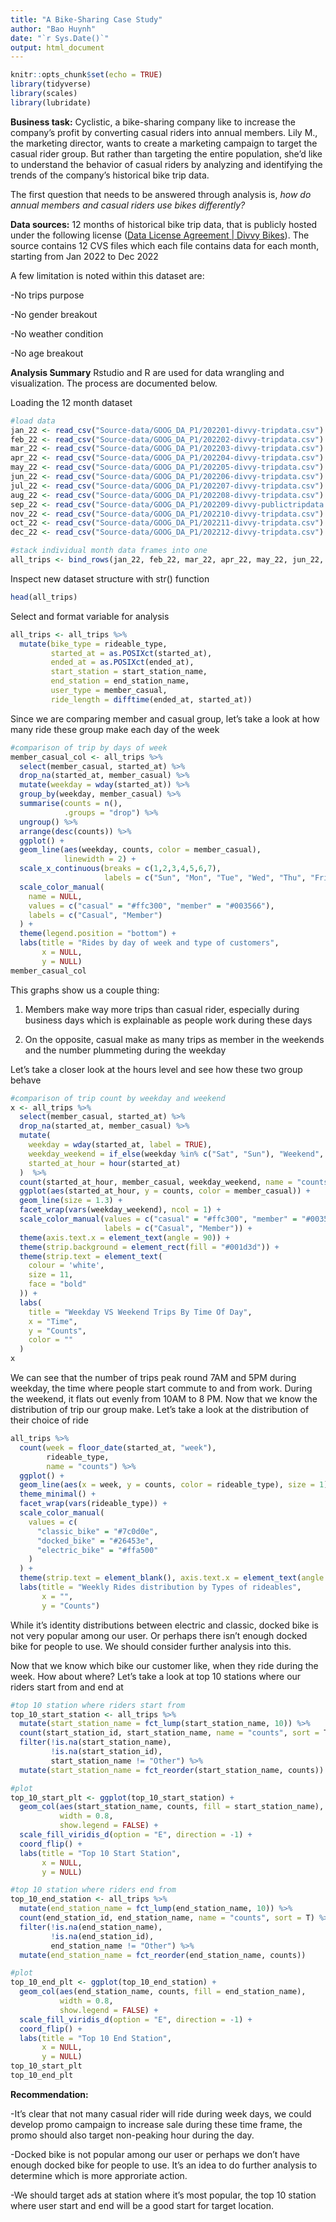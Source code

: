 ```yaml
---
title: "A Bike-Sharing Case Study"
author: "Bao Huynh"
date: "`r Sys.Date()`"
output: html_document
---
```


```r
knitr::opts_chunk$set(echo = TRUE)
library(tidyverse)
library(scales)
library(lubridate)
```

**Business task:** Cyclistic, a bike-sharing company like to increase the company's profit by converting casual riders into annual members. Lily M., the marketing director, wants to create a marketing campaign to target the casual rider group. But rather than targeting the entire population, she'd like to understand the behavior of casual riders by analyzing and identifying the trends of the company's historical bike trip data.

The first question that needs to be answered through analysis is, *how do annual members and casual riders use bikes differently?*


**Data sources:** 12 months of historical bike trip data, that is publicly hosted under the following license ([Data License Agreement \| Divvy Bikes](https://ride.divvybikes.com/data-license-agreement)). The source contains 12 CVS files which each file contains data for each month, starting from Jan 2022 to Dec 2022

A few limitation is noted within this dataset are:

-No trips purpose

-No gender breakout

-No weather condition

-No age breakout


**Analysis Summary** Rstudio and R are used for data wrangling and visualization. The process are documented below. 

Loading the 12 month dataset
```r
#load data
jan_22 <- read_csv("Source-data/GOOG_DA_P1/202201-divvy-tripdata.csv")
feb_22 <- read_csv("Source-data/GOOG_DA_P1/202202-divvy-tripdata.csv")
mar_22 <- read_csv("Source-data/GOOG_DA_P1/202203-divvy-tripdata.csv")
apr_22 <- read_csv("Source-data/GOOG_DA_P1/202204-divvy-tripdata.csv")
may_22 <- read_csv("Source-data/GOOG_DA_P1/202205-divvy-tripdata.csv")
jun_22 <- read_csv("Source-data/GOOG_DA_P1/202206-divvy-tripdata.csv")
jul_22 <- read_csv("Source-data/GOOG_DA_P1/202207-divvy-tripdata.csv")
aug_22 <- read_csv("Source-data/GOOG_DA_P1/202208-divvy-tripdata.csv")
sep_22 <- read_csv("Source-data/GOOG_DA_P1/202209-divvy-publictripdata.csv")
nov_22 <- read_csv("Source-data/GOOG_DA_P1/202210-divvy-tripdata.csv")
oct_22 <- read_csv("Source-data/GOOG_DA_P1/202211-divvy-tripdata.csv")
dec_22 <- read_csv("Source-data/GOOG_DA_P1/202212-divvy-tripdata.csv")

#stack individual month data frames into one
all_trips <- bind_rows(jan_22, feb_22, mar_22, apr_22, may_22, jun_22, jul_22, aug_22, sep_22, nov_22, oct_22, dec_22) %>% select(-c(start_lat, start_lng, end_lat, end_lng))
```

Inspect new dataset structure with str() function
```r
head(all_trips)
```

Select and format variable for analysis
```r
all_trips <- all_trips %>% 
  mutate(bike_type = rideable_type,
         started_at = as.POSIXct(started_at),
         ended_at = as.POSIXct(ended_at),
         start_station = start_station_name,
         end_station = end_station_name,
         user_type = member_casual,
         ride_length = difftime(ended_at, started_at)) 
```

Since we are comparing member and casual group, let's take a look at how many ride these group make each day of the week

```r
#comparison of trip by days of week
member_casual_col <- all_trips %>%
  select(member_casual, started_at) %>%
  drop_na(started_at, member_casual) %>%
  mutate(weekday = wday(started_at)) %>%
  group_by(weekday, member_casual) %>%
  summarise(counts = n(),
            .groups = "drop") %>%
  ungroup() %>%
  arrange(desc(counts)) %>%
  ggplot() +
  geom_line(aes(weekday, counts, color = member_casual),
            linewidth = 2) +
  scale_x_continuous(breaks = c(1,2,3,4,5,6,7),
                     labels = c("Sun", "Mon", "Tue", "Wed", "Thu", "Fri", "Sat")) +
  scale_color_manual(
    name = NULL,
    values = c("casual" = "#ffc300", "member" = "#003566"),
    labels = c("Casual", "Member")
  ) +
  theme(legend.position = "bottom") +
  labs(title = "Rides by day of week and type of customers",
       x = NULL,
       y = NULL)
member_casual_col
```

This graphs show us a couple thing:

 1. Members make way more trips than casual rider, especially during business days which is explainable as people work during these days
 
 2. On the opposite, casual make as many trips as member in the weekends and the number plummeting during the weekday
 
Let's take a closer look at the hours level and see how these two group behave


```r
#comparison of trip count by weekday and weekend
x <- all_trips %>%
  select(member_casual, started_at) %>%
  drop_na(started_at, member_casual) %>%
  mutate(
    weekday = wday(started_at, label = TRUE),
    weekday_weekend = if_else(weekday %in% c("Sat", "Sun"), "Weekend", "Weekday"),
    started_at_hour = hour(started_at)
  )  %>%
  count(started_at_hour, member_casual, weekday_weekend, name = "counts") %>%
  ggplot(aes(started_at_hour, y = counts, color = member_casual)) +
  geom_line(size = 1.3) +
  facet_wrap(vars(weekday_weekend), ncol = 1) +
  scale_color_manual(values = c("casual" = "#ffc300", "member" = "#003566"),
                     labels = c("Casual", "Member")) +
  theme(axis.text.x = element_text(angle = 90)) +
  theme(strip.background = element_rect(fill = "#001d3d")) +
  theme(strip.text = element_text(
    colour = 'white',
    size = 11,
    face = "bold"
  )) +
  labs(
    title = "Weekday VS Weekend Trips By Time Of Day",
    x = "Time",
    y = "Counts",
    color = ""
  )
x
```

We can see that the number of trips peak round 7AM and 5PM during weekday, the time where people start commute to and from work. During the weekend, it flats out evenly from 10AM to 8 PM. Now that we know the distribution of trip our group make. Let's take a look at the distribution of their choice of ride

```r
all_trips %>%
  count(week = floor_date(started_at, "week"),
        rideable_type,
        name = "counts") %>%
  ggplot() +
  geom_line(aes(x = week, y = counts, color = rideable_type), size = 1) +
  theme_minimal() +
  facet_wrap(vars(rideable_type)) +
  scale_color_manual(
    values = c(
      "classic_bike" = "#7c0d0e",
      "docked_bike" = "#26453e",
      "electric_bike" = "#ffa500"
    )
  ) +
  theme(strip.text = element_blank(), axis.text.x = element_text(angle = 90))+
  labs(title = "Weekly Rides distribution by Types of rideables",
       x = "",
       y = "Counts")
```

While it's identity distributions between electric and classic, docked bike is not very popular among our user. Or perhaps there isn't enough docked bike for people to use. We should consider further analysis into this. 

Now that we know which bike our customer like, when they ride during the week. How about where? Let's take a look at top 10 stations where our riders start from and end at

```r
#top 10 station where riders start from
top_10_start_station <- all_trips %>%
  mutate(start_station_name = fct_lump(start_station_name, 10)) %>% 
  count(start_station_id, start_station_name, name = "counts", sort = T) %>% 
  filter(!is.na(start_station_name),
         !is.na(start_station_id),
         start_station_name != "Other") %>%
  mutate(start_station_name = fct_reorder(start_station_name, counts))

#plot
top_10_start_plt <- ggplot(top_10_start_station) +
  geom_col(aes(start_station_name, counts, fill = start_station_name),
           width = 0.8,
           show.legend = FALSE) +
  scale_fill_viridis_d(option = "E", direction = -1) +
  coord_flip() +
  labs(title = "Top 10 Start Station",
       x = NULL,
       y = NULL)

#top 10 station where riders end from
top_10_end_station <- all_trips %>%
  mutate(end_station_name = fct_lump(end_station_name, 10)) %>% 
  count(end_station_id, end_station_name, name = "counts", sort = T) %>% 
  filter(!is.na(end_station_name),
         !is.na(end_station_id),
         end_station_name != "Other") %>%
  mutate(end_station_name = fct_reorder(end_station_name, counts))

#plot
top_10_end_plt <- ggplot(top_10_end_station) +
  geom_col(aes(end_station_name, counts, fill = end_station_name),
           width = 0.8,
           show.legend = FALSE) +
  scale_fill_viridis_d(option = "E", direction = -1) +
  coord_flip() +
  labs(title = "Top 10 End Station",
       x = NULL,
       y = NULL)
top_10_start_plt
top_10_end_plt
```

**Recommendation:**

-It's clear that not many casual rider will ride during week days, we could develop promo campaign to increase sale during these time frame, the promo should also target non-peaking hour during the day.

-Docked bike is not popular among our user or perhaps we don't have enough docked bike for people to use. It's an idea to do further analysis to determine which is more approriate action.

-We should target ads at station where it's most popular, the top 10 station where user start and end will be a good start for target location.